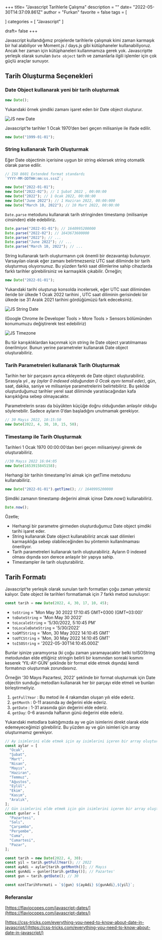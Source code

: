 +++
title= "Javascript Tarihlerle Çalışma"
description = ""
date= "2022-05-30T14:37:09.861Z"
author = "Furkan"
favorite = false
tags = [

]
categories = [
"Javascript"
]

draft= false
+++

Javascript kullandığımız projelerde tarihlerle çalışmak kimi zaman karmaşık bir hal alabiliyor ve Moment.js / days.js gibi kütüphaneler kullanabiliyoruz. Ancak her zaman için kütüphaneleri kullanmamıza gerek yok. Javascriptte yerleşik olarak sunulan `Date object` tarih ve zamanlarla ilgili işlemler için çok güçlü araçlar sunuyor.

## Tarih Oluşturma Seçenekleri

### Date Object kullanarak yeni bir tarih oluşturmak

```jsx
new Date();
```

Yukarıdaki örnek şimdiki zamanı işaret eden bir Date object oluşturur.

![JS new Date](/post/javascript-tarihlerle-calisma/js-new-date.png)

Javascript’te tarihler 1 Ocak 1970’den beri geçen milisaniye ile ifade edilir.

```jsx
new Date("1999-01-01");
```

### String kullanarak Tarih Oluşturmak

Eğer Date objectinin içerisine uygun bir string eklersek string otomatik olarak parse edilir.

```jsx
// ISO 8601 Extended format standardı
`YYYY-MM-DDTHH:mm:ss.sssZ`;

new Date("2022-01-01");
new Date("2022-02"); // 1 Şubat 2022 , 00:00:00
new Date("2022"); // 1 Ocak 2022, 00:00:00
new Date("June 2022"); // 1 Haziran 2022, 00:00:000
new Date("March 10, 2022"); // 10 Mart 2022, 00:00:00
```

`Date.parse` metodunu kullanarak tarih stringinden timestamp (milisaniye cinsinden) elde edebiliriz.

```jsx
Date.parse("2022-01-01"); // 1640995200000
Date.parse("2022-02"); // 1643673600000
Date.parse("2022"); // ...
Date.parse("June 2022"); // ...
Date.parse("March 10, 2022"); // ...
```

String kullanarak tarih oluşturmanın çok önemli bir dezavantajı bulunuyor. Varsayılan olarak eğer zamanı belirtmezseniz UTC saat diliminde bir tarih oluşturmuş oluyorsunuz. Bu yüzden farklı saat dilimlerine sahip cihazlarda farklı tarihler görebilirsiniz ve karmaşıklık çıkabilir.
Örneğin;

```jsx
new Date("2022-01-01");
```

Yukarıdaki tarihi oluşturup konsolda incelersek, eğer UTC saat diliminden ileride bir ülkede 1 Ocak 2022 tarihini , UTC saat diliminin gerisindeki bir ülkede ise 31 Aralık 2021 tarihini gördüğümüzü fark edeceksiniz.

![JS String Date](/post/javascript-tarihlerle-calisma/js-string-date.png)

(Google Chrome ile Developer Tools > More Tools > Sensors bölümünden konumumuzu değiştirerek test edebiliriz)

![JS Timezone](/post/javascript-tarihlerle-calisma/js-timezone.png)

Bu tür karışıklıklardan kaçınmak için string ile Date object yaratılmaması önerilmiyor. Bunun yerine parametreler kullanarak Date object oluşturabiliriz.

### Tarih Parametreleri kullanarak Tarih Oluşturmak

Tarihin her bir parçasını ayrıca ekleyerek de Date object oluşturabiliriz. Sırasıyla yıl , ay _(aylar 0 indexed olduğundan 0 Ocak ayını temsil eder)_, gün, saat, dakika, saniye ve milisaniye parametrelerini belirtebiliriz. Bu şekilde oluşturduğumuz tarihler yerel saat diliminde yaratılacağından kafa karışıklığına sebep olmayacaktır.

Parametrelerin sırası da büyükten küçüğe doğru olduğundan anlaşılır olduğu söylenebilir. Sadece ayların 0’dan başladığını unutmamak gerekiyor.

```jsx
// 30 Mayıs 2022, 10:15:50
new Date(2022, 4, 30, 10, 15, 50);
```

### Timestamp ile Tarih Oluşturmak

Tarihleri 1 Ocak 1970 00:00:00’dan beri geçen milisaniyeyi girerek de oluşturabiliriz.

```jsx
//30 Mayıs 2022 16:04:05
new Date(1653915845158);
```

Herhangi bir tarihin timestamp’ini almak için getTime metodunu kullanabiliriz.

```jsx
new Date("2022-01-01").getTime(); // 1640995200000
```

Şimdiki zamanın timestamp değerini almak içinse Date.now() kullanabiliriz.

```jsx
Date.now();
```

Özetle;

- Herhangi bir parametre girmeden oluşturduğumuz Date object şimdiki tarihi işaret eder.
- String kullanarak Date object kullanabiliriz ancak saat dilimleri karmaşıklığa sebep olabileceğinden bu yöntemin kullanılmaması öneriliyor.
- Tarih parametreleri kullanarak tarih oluşturabiliriz. Ayların 0 indexed olması dışında son derece anlaşılır bir yapıya sahip.
- Timestampler ile tarih oluşturabiliriz.

## Tarih Formatı

Javascript’te yerleşik olarak sunulan tarih formatları çoğu zaman yetersiz kalıyor. Date object ile tarihleri formatlamak için 7 farklı metod sunuluyor:

```jsx
const tarih = new Date(2022, 4, 30, 17, 10, 45);
```

- `toString` = 'Mon May 30 2022 17:10:45 GMT+0300 (GMT+03:00)’
- `toDateString` = 'Mon May 30 2022’
- `toLocaleString` = '5/30/2022, 5:10:45 PM’
- `toLocaleDateString` = '5/30/2022’
- `toGMTString` = 'Mon, 30 May 2022 14:10:45 GMT’
- `toUTCString` = 'Mon, 30 May 2022 14:10:45 GMT’
- `toISOString` = '2022-05-30T14:10:45.000Z’

Bunlar işinize yaramıyorsa (ki çoğu zaman yaramayacaktır belki toISOString metodundan elde ettiğiniz stringin belirli bir kısmından sonraki kısmını keserek ‘YIL-AY-GÜN’ şeklinde bir format elde etmek dışında) kendi formatınızı oluşturmak zorundasınız.

Örneğin ‘30 Mayıs Pazartesi, 2022’ şeklinde bir format oluşturmak için Date objectin sunduğu metodları kullanarak her bir parçayı elde etmeli ve bunları birleştirmeliyiz.

1. `getFullYear` : Bu metod ile 4 rakamdan oluşan yılı elde ederiz.
2. `getMonth` : 0-11 arasında ay değerini elde ederiz.
3. `getDate` : 1-31 arasında gün değerini elde ederiz.
4. `getDay`: 0-6 arasında haftanın günü değerini elde ederiz.

Yukarıdaki metodlara baktığımızda ay ve gün isimlerini direkt olarak elde edemeyeceğimizi görebiliriz. Bu yüzden ay ve gün isimleri için array oluşturmamız gerekiyor.

```jsx
// Ay isimlerini elde etmek için ay isimlerini içeren bir array oluşturalım.
const aylar = [
  "Ocak",
  "Şubat",
  "Mart",
  "Nisan",
  "Mayıs",
  "Haziran",
  "Temmuz",
  "Ağustos",
  "Eylül",
  "Ekim",
  "Kasım",
  "Aralık",
];
// Gün isimlerini elde etmek için gün isimlerini içeren bir array oluşturalım.
const gunler = [
  "Pazartesi",
  "Salı",
  "Çarşamba",
  "Perşembe",
  "Cuma",
  "Cumartesi",
  "Pazar",
];

const tarih = new Date(2022, 4, 30);
const yil = tarih.getFullYear(); // 2022
const ayAdi = aylar[tarih.getMonth()]; // Mayıs
const gunAdi = gunler[tarih.getDay()]; // Pazartes'
const gun = tarih.getDate(); // 30

const ozelTarihFormati = `${gun} ${ayAdi} ${gunAdi},${yil}`;
```

### Referanslar

[https://flaviocopes.com/javascript-dates/](https://flaviocopes.com/javascript-dates/)

[https://css-tricks.com/everything-you-need-to-know-about-date-in-javascript/](https://css-tricks.com/everything-you-need-to-know-about-date-in-javascript/)
